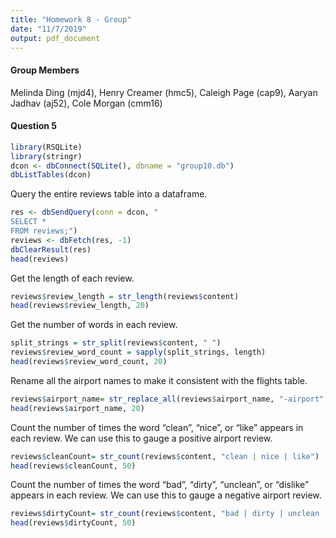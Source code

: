 ```yaml
---
title: "Homework 8 - Group"
date: "11/7/2019"
output: pdf_document
---
```


#### Group Members 
Melinda Ding (mjd4), Henry Creamer (hmc5), Caleigh Page (cap9), Aaryan Jadhav (aj52), Cole Morgan (cmm16)

#### Question 5 

```r
library(RSQLite)
library(stringr)
dcon <- dbConnect(SQLite(), dbname = "group10.db")
dbListTables(dcon)
```

Query the entire reviews table into a dataframe. 
```r
res <- dbSendQuery(conn = dcon, "
SELECT *
FROM reviews;")
reviews <- dbFetch(res, -1)
dbClearResult(res)
head(reviews)
```

Get the length of each review. 
```r
reviews$review_length = str_length(reviews$content)
head(reviews$review_length, 20)
```

Get the number of words in each review. 
```r
split_strings = str_split(reviews$content, " ")
reviews$review_word_count = sapply(split_strings, length)
head(reviews$review_word_count, 20)
```

Rename all the airport names to make it consistent with the flights table. 
```r
reviews$airport_name= str_replace_all(reviews$airport_name, "-airport", "")
head(reviews$airport_name, 20)
```

Count the number of times the word "clean", "nice", or "like" appears in each review. We can use this to gauge a positive airport review. 
```r
reviews$cleanCount= str_count(reviews$content, "clean | nice | like")
head(reviews$cleanCount, 50)
```

Count the number of times the word "bad", "dirty", "unclean", or "dislike" appears in each review. We can use this to gauge a negative airport review. 
```r
reviews$dirtyCount= str_count(reviews$content, "bad | dirty | unclean | dislike")
head(reviews$dirtyCount, 50)
```


